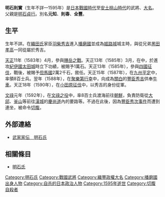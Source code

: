 {{no footnotes|time=2017-01-08T10:39:58+00:00}}
{{日本武士
|名稱= 明石 則実
|圖片名稱= 
|圖片大小= 
|圖片說明= 
|時代= [[日本戰國時代|日本戰國時代]]—[[安土桃山時代|安土桃山時代]]
|出生日期= 不詳
|出生地點= 
|逝世日期= [[文祿|文祿]]4年（1595年）
|逝世地點= 
|假名= 
|羅馬字= 
|幼名= 
|改名= 
|别名= 元知、則春、全豐、則真？<BR>與四郎（通稱）
|諡号= 
|神号= 
|戒名= 
|洗禮名= 
|墓所= 
|朝廷官位= {{tsl|ja|左近将監|左近將監}}
|幕府職位= 
|主君= [[羽柴秀吉|羽柴秀吉]]
|藩= 
|氏族= [[明石氏|明石氏]]
|父母= 父：[[明石貞行|明石貞行]]
|養父= 
|養母= 
|兄弟= 
|姐妹= 
|正室= 
|側室= 
|嗣子= 
|嗣女= 
|養子= 
|養女= 
}}
{{japanese|japanese=明石 則実|kana=あかし のりざね|romaji=Akashi Norizane|舊寫=明石 則實}}
'''明石則實'''（生年不詳—1595年）是[[日本戰國時代|日本戰國時代]]至[[安土桃山時代|安土桃山時代]]的武將、[[大名_(稱謂)|大名]]。父親是[[明石貞行|明石貞行]]。別名'''元知'''、'''則春'''、'''全豐'''。

== 生平 ==
生年不詳。在[[織田氏|織田氏]]家臣[[羽柴秀吉|羽柴秀吉]]進入[[播磨國|播磨國]]並成為[[姬路城|姬路城]]城主時，與從兄弟[[黑田孝高|黑田孝高]]一同從屬於秀吉。

[[天正_(日本)|天正]]11年（1583年）4月，參與[[賤岳之戰|賤岳之戰]]。天正13年（1585年）3月，在{{tsl|ja|紀州征伐}}中，於進攻[[紀伊國|紀伊國]][[太田城_(紀伊國)|太田城]]時立下功績，被賜予1萬石。天正13年（1585年），參與[[四國征伐|四國征伐]]，戰後，被賜予[[但馬國|但馬國]]{{tsl|ja|豊岡城|豐岡城}}2萬2千石，敘任{{tsl|ja|左近将監|左近將監}}。天正15年（1587年），在[[九州平定|九州平定]]中，率領8百士兵。翌年（1588年），在[[聚樂第行幸|聚樂第行幸]]中，向成為[[關白|關白]]的[[豐臣秀吉|豐臣秀吉]]供奉[[牛車|牛車]]。天正18年（1590年），在[[小田原征伐|小田原征伐]]中，以秀吉{{tsl|ja|馬廻}}的身份從軍。

[[文祿|文祿]]元年（1592年），在[[文祿之役|文祿之役]]中，率8百士兵渡海前往[[朝鮮半島|朝鮮]]，負責防衛從[[大邱|大邱]]、[[釜山|釜山]]等前往[[漢城|漢城]]的[[慶尚道|慶尚道]]內的要路等。不過在此後，因為[[豐臣秀次#秀次事件|豐臣秀次事件]]而遭到連坐，被命令[[切腹|切腹]]。

== 外部連絡 ==
*[http://www2.harimaya.com/sengoku/html/akasi_k.html 武家家伝＿明石氏] {{Wayback|url=http://www2.harimaya.com/sengoku/html/akasi_k.html |date=20161027233540 }}

== 相關條目 ==
*[[明石氏|明石氏]]

[[Category:明石氏|Category:明石氏]]
[[Category:戰國武將|Category:戰國武將]]
[[Category:織豐政權大名|Category:織豐政權大名]]
[[Category:播磨國出身人物|Category:播磨國出身人物]]
[[Category:自杀的日本政治人物|Category:自杀的日本政治人物]]
[[Category:1595年逝世|Category:1595年逝世]]
[[Category:切腹自殺者|Category:切腹自殺者]]